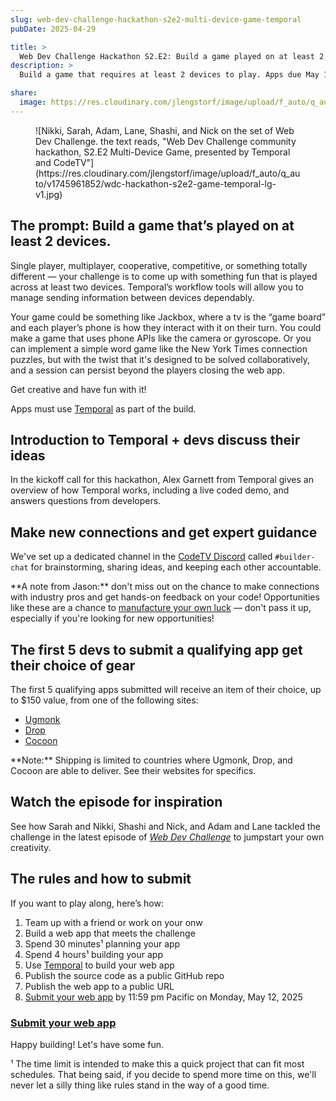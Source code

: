 ```yaml
---
slug: web-dev-challenge-hackathon-s2e2-multi-device-game-temporal
pubDate: 2025-04-29

title: >
  Web Dev Challenge Hackathon S2.E2: Build a game played on at least 2 devices
description: >
  Build a game that requires at least 2 devices to play. Apps due May 12, 2025.

share:
  image: https://res.cloudinary.com/jlengstorf/image/upload/f_auto/q_auto/v1745961852/wdc-hackathon-s2e2-game-temporal-lg-v1.jpg
---
```



<Figure credit="Jason Hill" creditLink="https://jasonhillphoto.com/" creditType="Photos">
  ![Nikki, Sarah, Adam, Lane, Shashi, and Nick on the set of Web Dev Challenge. the text reads, "Web Dev Challenge community hackathon, S2.E2 Multi-Device Game, presented by Temporal and CodeTV"](https://res.cloudinary.com/jlengstorf/image/upload/f_auto/q_auto/v1745961852/wdc-hackathon-s2e2-game-temporal-lg-v1.jpg)
</Figure>

## The prompt: Build a game that’s played on at least 2 devices.

Single player, multiplayer, cooperative, competitive, or something totally different — your challenge is to come up with something fun that is played across at least two devices. Temporal’s workflow tools will allow you to manage sending information between devices dependably.

Your game could be something like Jackbox, where a tv is the “game board” and each player’s phone is how they interact with it on their turn. You could make a game that uses phone APIs like the camera or gyroscope. Or you can implement a simple word game like the New York Times connection puzzles, but with the twist that it's designed to be solved collaboratively, and a session can persist beyond the players closing the web app.

Get creative and have fun with it!

Apps must use [Temporal][sponsor] as part of the build. 

## Introduction to Temporal + devs discuss their ideas

In the kickoff call for this hackathon, Alex Garnett from Temporal gives an overview of how Temporal works, including a live coded demo, and answers questions from developers.

<Figure aspectRatio={16 / 9} caption="Kickoff call with Alex Garnett from Temporal, recorded May 2">
  <MuxVideoPlayer
    playback_ids={[{ id: 'CAHU1b1zVJWKjmPmFp601syUGCby9oI5lrhMhQnCc4UQ', policy: 'public' }]}
    title="Web Dev Challenge Hackathon Kickoff: S2.E2 Multi-Device Game w/Temporal"
    publish_date="2025-05-02"
  />
</Figure>

## Make new connections and get expert guidance

We've set up a dedicated channel in the [CodeTV Discord](https://codetv.link/discord) called `#builder-chat` for brainstorming, sharing ideas, and keeping each other accountable.

<Aside variant="heart">
  **A note from Jason:** don't miss out on the chance to make connections with industry pros and get hands-on feedback on your code! Opportunities like these are a chance to <a href="https://codetv.link/manufacture-luck">manufacture your own luck</a> — don't pass it up, especially if you're looking for new opportunities!
</Aside>

## The first 5 devs to submit a qualifying app get their choice of gear

The first 5 qualifying apps submitted will receive an item of their choice, up to $150 value, from one of the following sites:

- [Ugmonk](https://ugmonk.com/)
- [Drop](https://drop.com/home)
- [Cocoon](https://www.cocooninnovations.com/)

<Aside>
  **Note:** Shipping is limited to countries where Ugmonk, Drop, and Cocoon are able to deliver. See their websites for specifics.
</Aside>

## Watch the episode for inspiration

See how Sarah and Nikki, Shashi and Nick, and Adam and Lane tackled the challenge in the latest episode of [_Web Dev Challenge_](https://codetv.link/wdc/s2e2) to jumpstart your own creativity.

<YouTube id="ftYmXoH0V5I" />

## The rules and how to submit

If you want to play along, here’s how:

1. Team up with a friend or work on your onw
2. Build a web app that meets the challenge
3. Spend 30 minutes¹ planning your app
4. Spend 4 hours¹ building your app
5. Use [Temporal][sponsor] to build your web app
6. Publish the source code as a public GitHub repo
7. Publish the web app to a public URL
8. [Submit your web app][submit] by 11:59 pm Pacific on Monday, May 12, 2025

### [Submit your web app][submit]

Happy building! Let's have some fun. <Heart />

<Aside variant="heart">
  ¹ The time limit is intended to make this a quick project that can fit most schedules. That being said, if you decide to spend more time on this, we'll never let a silly thing like rules stand in the way of a good time.
</Aside>

[sponsor]: https://codetv.link/temporal
[submit]: https://codetv.link/wdc-hackathon-s2e2-submit
[newsletter]: https://codetv.dev/newsletter
